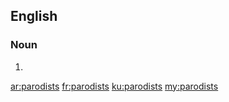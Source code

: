==English==

===Noun===
{{head|en|noun plural form}}

# {{plural of|parodist|lang=en}}

[[ar:parodists]]
[[fr:parodists]]
[[ku:parodists]]
[[my:parodists]]